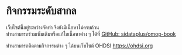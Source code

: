 # กิจกรรมระดับสากล

:::{.callout-warning}
เว็บไซต์นี้อยู่ระหว่างจัดทำ จึงยังมีเนื้อหาไม่ครบถ้วน   
ท่านสามารถร่วมเพิ่มเติมหรือแก้ไขเนื้อหาต่าง ๆ ได้ที่ [GitHub: sidataplus/omop-book](https://github.com/sidataplus/omop-book) 
:::

:::{.callout-tip}
ท่านสามารถติดตามกิจกรรมต่าง ๆ ได้บนเว็บไซต์ OHDSI [https://ohdsi.org](https://ohdsi.org)
:::